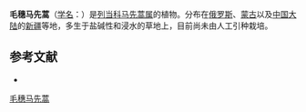 {{Speciesbox
| name = 毛穗马先蒿
| status = 
| status_system = 
| image =
| genus = Pedicularis
| species = dasystachys
| authority = Schrenk
}}

'''毛穗马先蒿'''（[[学名|学名]]：{{lang|la|''Pedicularis dasystachys''}}）是[[列当科|列当科]][[马先蒿属|马先蒿属]]的植物。分布在[[俄罗斯|俄罗斯]]、[[蒙古|蒙古]]以及[[中国大陆|中国大陆]]的[[新疆|新疆]]等地，多生于盐碱性和浸水的草地上，目前尚未由人工引种栽培。

== 参考文献 ==
<div class="references-small">
* {{cite web| url =http://www.bioinfo.cn/db05/KmzwSpecies.php?action=view&id=21271| title =毛穗马先蒿| work =《中国高等植物数据库全库》| publisher =中国科学院微生物研究所| author =昆明植物研究所| accessdate =2009-02-25| deadurl =yes| archiveurl =https://web.archive.org/web/20160305004623/http://www.bioinfo.cn/db05/KmzwSpecies.php?action=view&id=21271| archivedate =2016-03-05}}
</div>
{{Taxonbar|from=Q11127900}}

[[Category:马先蒿属|毛穗马先蒿]]


{{植物小作品}}